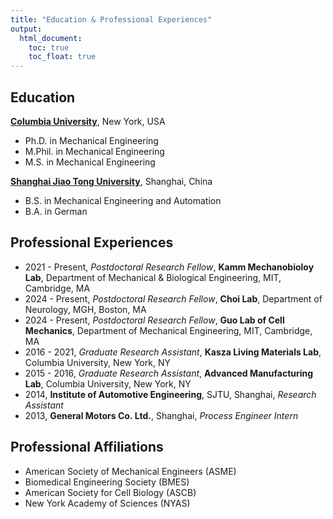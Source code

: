 ```yaml
---
title: "Education & Professional Experiences"
output: 
  html_document:
    toc: true
    toc_float: true
---
```


## Education

**[Columbia University](https://www.columbia.edu/)**, New York, USA

* Ph.D. in Mechanical Engineering
* M.Phil. in Mechanical Engineering
* M.S. in Mechanical Engineering

**[Shanghai Jiao Tong University](http://en.sjtu.edu.cn/)**, Shanghai, China

* B.S. in Mechanical Engineering and Automation
* B.A. in German

## Professional Experiences

* 2021 - Present, *Postdoctoral Research Fellow*, **Kamm Mechanobioloy Lab**, Department of Mechanical & Biological Engineering, MIT, Cambridge, MA
* 2024 - Present, *Postdoctoral Research Fellow*, **Choi Lab**, Department of Neurology, MGH, Boston, MA
* 2024 - Present, *Postdoctoral Research Fellow*, **Guo Lab of Cell Mechanics**, Department of Mechanical Engineering, MIT, Cambridge, MA
* 2016 - 2021, *Graduate Research Assistant*, **Kasza Living Materials Lab**, Columbia University, New York, NY
* 2015 - 2016, *Graduate Research Assistant*, **Advanced Manufacturing Lab**, Columbia University, New York, NY
* 2014, **Institute of Automotive Engineering**, SJTU, Shanghai, *Research Assistant*
* 2013, **General Motors Co. Ltd.**, Shanghai, *Process Engineer Intern*

## Professional Affiliations

* American Society of Mechanical Engineers (ASME)
* Biomedical Engineering Society (BMES)
* American Society for Cell Biology (ASCB)
* New York Academy of Sciences (NYAS)
